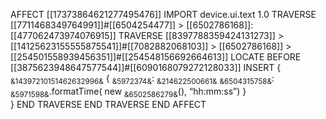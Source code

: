 AFFECT [[17373864621277495476]] 
    IMPORT device.ui.text 1.0
    TRAVERSE [[7711468349764991]]#[[6504254477]] > [[6502786168]]:[[477062473974076915]]
        TRAVERSE [[8397788359424131273]] > [[14125623155555875541]]#[[7082882068103]] > [[6502786168]] > [[254501558939456351]]#[[254548156692664613]]
            LOCATE BEFORE [[3875623948647577544]]#[[6090168079272128033]]
            INSERT {
                ~&14397210151462632996&~ {
                    ~&5972374&~: ~&214622500661&~
                    ~&6504315758&~: ~&5971598&~.formatTime(       new        ~&6502586279&~(), "hh:mm:ss ")
                }   
            }
        END TRAVERSE
    END TRAVERSE
END AFFECT

